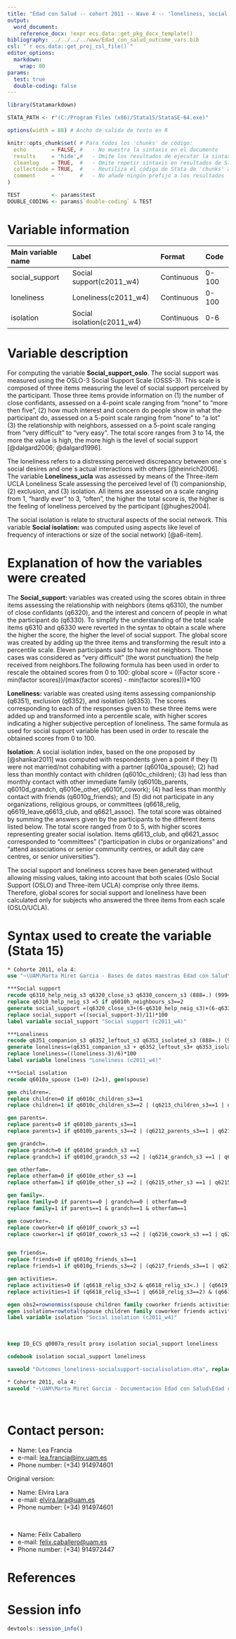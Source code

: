 ```yaml
---
title: "Edad con Salud -- cohort 2011 -- Wave 4 -- 'loneliness, social support, social isolation'"
output:
  word_document:
    reference_docx: !expr ecs.data::get_pkg_docx_template()
bibliography: ../../../../www/Edad_con_salud_outcome_vars.bib 
csl: "`r ecs.data::get_proj_csl_file()`"
editor_options: 
  markdown:
    wrap: 80
params:
  test: true
  double-coding: false
---
```


```r
library(Statamarkdown)

STATA_PATH <- r"(C:/Program Files (x86)/Stata15/StataSE-64.exe)"

options(width = 88) # Ancho de salida de texto en R

knitr::opts_chunk$set( # Para todos los 'chunks' de código:
  echo        = FALSE, #   - No muestra la sintaxis en el documento
  results     = 'hide',#   - Omite los resultados de ejecutar la sintaxis
  cleanlog    = TRUE,  #   - Omite repetir sintaxis en resultados de Stata
  collectcode = TRUE,  #   - Reutiliza el código de Stata de 'chunks' anteriores
  comment     = ''     #   - No añade ningún prefijo a los resultados
)

TEST          <- params$test
DOUBLE_CODING <- params$`double-coding` & TEST
```

# Variable information

| Main variable name | Label                      | Format     | Code  |
|:-------------------|:---------------------------|:-----------|:------|
| social_support     | Social support(c2011_w4)   | Continuous | 0-100 |
| loneliness         | Loneliness(c2011_w4)       | Continuous | 0-100 |
| isolation          | Social isolation(c2011_w4) | Continuous | 0-6   |

# Variable description

For computing the variable **Social_support_oslo**. The social support was
measured using the OSLO-3 Social Support Scale (OSSS-3). This scale is composed
of three items measuring the level of social support perceived by the
participant. Those three items provide information on (1) the number of close
confidants, assessed on a 4-point scale ranging from "none" to "more then five",
(2) how much interest and concern do people show in what the participant do,
assessed on a 5-point scale ranging from "none" to "a lot" (3) the relationship
with neighbors, assessed on a 5-point scale ranging from "very difficult" to
"very easy". The total score ranges from 3 to 14, the more the value is high,
the more high is the level of social support [@dalgard2006; @dalgard1996].

The loneliness refers to a distressing perceived discrepancy between one´s
social desires and one´s actual interactions with others [@heinrich2006]. The
variable **Loneliness_ucla** was assessed by means of the Three-item UCLA
Loneliness Scale assessing the perceived level of (1) companionship, (2)
exclusion, and (3) isolation. All items are assessed on a scale ranging from 1,
"hardly ever" to 3, "often", the higher the total score is, the higher is the
feeling of loneliness perceived by the participant [@hughes2004].

The social isolation is relate to structural aspects of the social network. This
variable **Social isolation:** was computed using aspects like level of
frequency of interactions or size of the social network) [@a6-item].

# Explanation of how the variables were created

The **Social_support:** variables was created using the scores obtain in three
items assessing the relationship with neighbors (items q6310), the number of
close confidants (q6320), and the interest and concern of people in what the
participant do (q6330). To simplify the understanding of the total scale items
q6310 and q6330 were reverted in the syntax to obtain a scale where the higher
the score, the higher the level of social support. The global score was created
by adding up the three items and transforming the result into a percentile
scale. Eleven participants said to have not neighbors. Those cases was
considered as "very difficult" (the worst punctuation) the help received from
neighbors.The following formula has been used in order to rescale the obtained
scores from 0 to 100: global score = ((Factor score - min(factor
scores))/(max(factor scores) - min(factor scores)))\*100

**Loneliness:** variable was created using items assessing companionship
(q6351), exclusion (q6352), and isolation (q6353). The scores corresponding to
each of the responses given to these three items were added up and transformed
into a percentile scale, with higher scores indicating a higher subjective
perception of loneliness. The same formula as used for social support variable
has been used in order to rescale the obtained scores from 0 to 100.

**Isolation**: A social isolation index, based on the one proposed by
[@shankar2011] was computed with respondents given a point if they (1) were not
married/not cohabiting with a partner (q6010a_spouse); (2) had less than monthly
contact with children (q6010c_children); (3) had less than monthly contact with
other immediate family (q6010b_parents, q6010d_grandch, q6010e_other,
q6010f_cowork); (4) had less than monthly contact with friends (q6010g_friends);
and (5) did not participate in any organizations, religious groups, or
committees (q6618_relig, q6619_leave,q6613_club, and q6621_assoc). The total
score was obtained by summing the answers given by the participants to the
different items listed below. The total score ranged from 0 to 5, with higher
scores representing greater social isolation. Items q6613_club, and q6621_assoc
corresponded to "committees" ("participation in clubs or organizations" and
"attend associations or senior community centres, or adult day care centres, or
senior universities").

The social support and loneliness scores have been generated without allowing
missing values, taking into account that both scales (Oslo Social Support (OSLO)
and Three-item UCLA) comprise only three items. Therefore, global scores for
social support and loneliness have been calculated only for subjects who
answered the three items from each scale (OSLO/UCLA).

# Syntax used to create the variable (Stata 15)

```stata
* Cohorte 2011, ola 4:
use "~\UAM\Marta Miret Garcia - Bases de datos maestras Edad con Salud\Ola_4\Cohorte 2011\rawdata_c2011w4.dta"
```

```stata
***Social support 
recode q6310_help_neig_s3 q6320_close_s3 q6330_concern_s3 (888=.) (999=.)
replace q6310_help_neig_s3 =5 if q6010h_neighbours_s3==2 
generate social_support =(q6320_close_s3+(6-q6310_help_neig_s3)+(6-q6330_concern_s3))
replace social_support =((social_support-3)/11)*100
label variable social_support "Social support (c2011_w4)"

***Loneliness 
recode q6351_companion_s3 q6352_leftout_s3 q6353_isolated_s3 (888=.) (999=.)
generate loneliness=(q6351_companion_s3 + q6352_leftout_s3+ q6353_isolated_s3)
replace loneliness=((loneliness-3)/6)*100
label variable loneliness "Loneliness (c2011_w4)"

***Social isolation 
recode q6010a_spouse (1=0) (2=1), gen(spouse)

gen children=.
replace children=0 if q6010c_children_s3==1 
replace children=1 if q6010c_children_s3==2 | (q6213_children_s3==1 | q6213_children_s3==2)

gen parents=.
replace parents=0 if q6010b_parents_s3==1
replace parents=1 if q6010b_parents_s3==2 | (q6212_parents_s3==1 | q6212_parents_s3==2)

gen grandch=.
replace grandch=0 if q6010d_grandch_s3 ==1
replace grandch=1 if q6010d_grandch_s3 ==2 | (q6214_grandch_s3 ==1 | q6214_grandch_s3 ==2)

gen otherfam=.
replace otherfam=0 if q6010e_other_s3 ==1
replace otherfam=1 if q6010e_other_s3 ==2 | (q6215_other_s3 ==1 | q6215_other_s3 ==2)

gen family=.
replace family=0 if parents==0 | grandch==0 | otherfam==0
replace family=1 if parents==1 & grandch==1 & otherfam==1

gen coworker=.
replace coworker=0 if q6010f_cowork_s3 ==1
replace coworker=1 if q6010f_cowork_s3 ==2 | (q6216_cowork_s3 ==1 | q6216_cowork_s3 ==2)


gen friends=.
replace friends=0 if q6010g_friends_s3==1
replace friends=1 if q6010g_friends_s3==2 | (q6217_friends_s3==1 | q6217_friends_s3==2)

gen activities=.
replace activities=0 if (q6618_relig_s3>2 & q6618_relig_s3<.) | (q6619_leave_s3>2 & q6619_leave_s3<.) | (q6613_club_s3 >2 & q6613_club_s3 <.) | (q6621_assoc_s3 >2 & q6621_assoc_s3 <.)
replace activities=1 if (q6618_relig_s3==1 | q6618_relig_s3==2) & (q6619_leave_s3==1 | q6619_leave_s3==2) & (q6613_club_s3==1 | q6613_club_s3==2) & (q6621_assoc_s3==1 | q6621_assoc_s3==2)

egen obs2=rownonmiss(spouse children family coworker friends activities)
egen isolation=rowtotal(spouse children family coworker friends activities) if obs2>=2
label variable isolation "Social isolation (c2011_w4)"
```

<br>

```stata
keep ID_ECS q0007a_result proxy isolation social_support loneliness

codebook isolation social_support loneliness
```

```stata
saveold "Outcomes_loneliness-socialsupport-socialisolation.dta", replace version(13)
```

```stata

* Cohorte 2011, ola 4:
saveold "~\UAM\Marta Miret Garcia - Documentacion Edad con Salud\Edad con salud - Ola 4\Outcomes\Cohorte 2011\Outcome datasets\loneliness-socialsupport-socialisolation.dta", replace version(13)
```

<br>

# Contact person:

-   Name: Lea Francia
-   e-mail: [lea.francia\@inv.uam.es](mailto:lea.francia@inv.uam.es){.email}
-   Phone number: (+34) 914974601

Original version:

-   Name: Elvira Lara
-   e-mail: [elvira.lara\@uam.es](mailto:elvira.lara@uam.es){.email}
-   Phone number: (+34) 914974601

<br>

-   Name: Félix Caballero
-   e-mail: [felix.caballero\@uam.es](mailto:felix.caballero@uam.es){.email}
-   Phone number: (+34) 914972447

# References

::: {#refs}
:::

\newpage

# Session info

```r
devtools::session_info()
```
